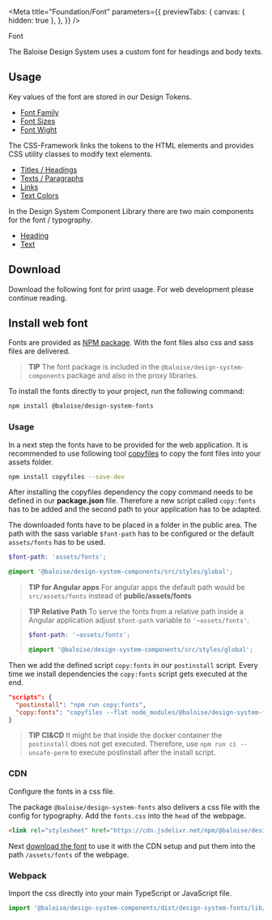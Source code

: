 
<Meta
  title="Foundation/Font"
  parameters={{
    previewTabs: {
      canvas: { hidden: true },
    },
  }}
/>

<bal-doc-banner subtitle="Foundation">Font</bal-doc-banner>

<bal-doc-lead>The Baloise Design System uses a custom font for headings and body texts.</bal-doc-lead>

## Usage

Key values of the font are stored in our Design Tokens.

- [Font Family](?path=/docs/foundation-tokens--page#font)
- [Font Sizes](?path=/docs/foundation-tokens--page#font-sizes)
- [Font Wight](?path=/docs/foundation-tokens--page#font-weight)

The CSS-Framework links the tokens to the HTML elements and provides CSS utility classes to modify text elements.

- [Titles / Headings](?path=/docs/foundation-css-framework--typography-titles)
- [Texts / Paragraphs](?path=/docs/foundation-css-framework--typography-texts)
- [Links](?path=/docs/foundation-css-framework--typography-texts#links)
- [Text Colors](?path=/docs/foundation-css-framework--text-colors)

In the Design System Component Library there are two main components for the font / typography.

- [Heading](?path=/docs/Components-heading--basic)
- [Text](?path=/docs/Components-text--basic)

## Download

Download the following font for print usage. For web development please continue reading.

<bal-doc-app>
  <bal-doc-download
    subject="fonts.zip"
    subtitle="Our typography files"
    link="/assets/download/fonts.zip"
  ></bal-doc-download>
</bal-doc-app>

## Install web font

Fonts are provided as [NPM package](https://www.npmjs.com/package/@baloise/design-system-fonts). With the font files also css and sass files are delivered.

> **TIP**
> The font package is included in the `@baloise/design-system-components` package and also in the proxy libraries.

To install the fonts directly to your project, run the following command:

```bash
npm install @baloise/design-system-fonts
```

### Usage

In a next step the fonts have to be provided for the web application. It is recommended to use following tool [copyfiles](https://www.npmjs.com/package/copyfiles) to copy the font files into your assets folder.

```bash
npm install copyfiles --save-dev
```

After installing the copyfiles dependency the copy command needs to be defined in our **package.json** file. Therefore a new script called `copy:fonts` has to be added and the second path to your application has to be adapted.

The downloaded fonts have to be placed in a folder in the public area. The path with the sass variable `$font-path` has to be configured or the default `assets/fonts` has to be used.

```scss
$font-path: 'assets/fonts';

@import '@baloise/design-system-components/src/styles/global';
```

> **TIP for Angular apps**
> For angular apps the default path would be `src/assets/fonts` instead of **public/assets/fonts**

> **TIP Relative Path**
> To serve the fonts from a relative path inside a Angular application adjust `$font-path` variable to `'~assets/fonts'`.
>
> ```scss
> $font-path: '~assets/fonts';
>
> @import '@baloise/design-system-components/src/styles/global';
> ```

Then we add the defined script `copy:fonts` in our `postinstall` script. Every time we install dependencies the `copy:fonts` script gets executed at the end.

```json
"scripts": {
  "postinstall": "npm run copy:fonts",
  "copy:fonts": "copyfiles --flat node_modules/@baloise/design-system-fonts/lib/* src/assets/fonts"
}
```

> **TIP CI&CD**
> It might be that inside the docker container the `postinstall` does not get executed. Therefore, use `npm run ci --unsafe-perm` to execute postinstall after the install script.

### CDN

Configure the fonts in a css file.

The package `@baloise/design-system-fonts` also delivers a css file with the config for typography. Add the `fonts.css` into the `head` of the webpage.

```html
<link rel="stylesheet" href="https://cdn.jsdelivr.net/npm/@baloise/design-system-fonts/lib/fonts.css" />
```

Next [download the font](/design/typography.html#download) to use it with the CDN setup and put them into the path `/assets/fonts` of the webpage.

### Webpack

Import the css directly into your main TypeScript or JavaScript file.

```typescript
import '@baloise/design-system-components/dist/design-system-fonts/lib/fonts.css'
```

<bal-doc-github link="/stories/foundation/02-font.stories.mdx"></bal-doc-github>
